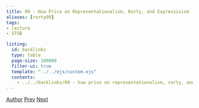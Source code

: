 ```yaml
---
title: 09 - Huw Price on Representationalism, Rorty, and Expressivism
aliases: [rorty09]
tags:  
- lecture
- STUB

listing:
  id: backlinks
  type: table
  page-size: 100000
  filter-ui: true
  template: "../../ejs/custom.ejs"
  contents:
    - ../../backlinks/09 - huw price on representationalism, rorty, and expressivism.yml
---
```


[Author](/docs/phil/Robert Brandom.html) [Prev](/docs/phil/08 - Anti-Representationalism, Pragmatism, and Expressivism.html) [Next](/docs/phil/10 - Simon Blackburn on Expressivism and Pragmatism.html)
